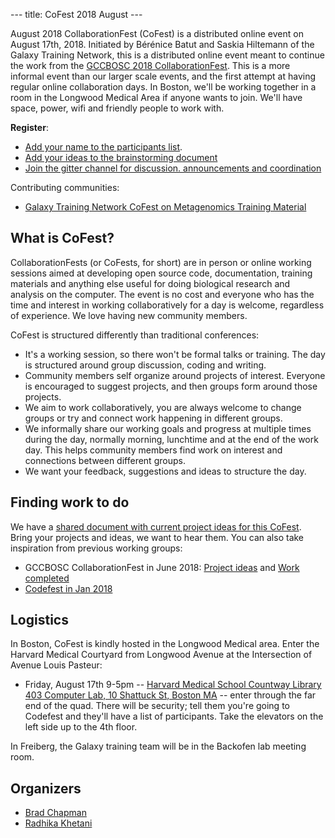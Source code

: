 ---
title: CoFest 2018 August
---

August 2018 CollaborationFest (CoFest) is a distributed online event on August 17th, 2018. Initiated by Bérénice Batut and Saskia Hiltemann of the Galaxy Training Network, this is a distributed online event meant to continue the work from the [https://galaxyproject.org/events/gccbosc2018/collaboration/ GCCBOSC 2018 CollaborationFest]. This is a more informal event than our larger scale events, and the first attempt at having regular online collaboration days. In Boston, we'll be working together in a room in the Longwood Medical Area if anyone wants to join. We'll have space, power, wifi and friendly people to work with.

'''Register''': 

* [https://docs.google.com/spreadsheets/d/18b3ewtsL1l-cIh_GLp_wtVH2XoIZ0xM1yI9wfsmslK0/edit?usp=sharing Add your name to the participants list].
* [https://docs.google.com/document/d/1_IKEw1UPF6pfSBaJB9xOl-o-oVincZdKEk95NaRf7Fo/edit?usp=sharing Add your ideas to the brainstorming document]
* [https://gitter.im/cofest/Lobby Join the gitter channel for discussion. announcements and coordination]

Contributing communities:

* [https://galaxyproject.org/events/2018-08-gtn/ Galaxy Training Network CoFest on Metagenomics Training Material]

== What is CoFest? ==

CollaborationFests (or CoFests, for short) are in person or online working sessions aimed at developing open source code, documentation, training materials and anything else useful for doing biological research and analysis on the computer. The event is no cost and everyone who has the time and interest in working collaboratively for a day is welcome, regardless of experience. We love having new community members.

CoFest is structured differently than traditional conferences:

* It's a working session, so there won't be formal talks or training. The day is structured around group discussion, coding and writing.
* Community members self organize around projects of interest. Everyone is encouraged to suggest projects, and then groups form around those projects.
* We aim to work collaboratively, you are always welcome to change groups or try and connect work happening in different groups.
* We informally share our working goals and progress at multiple times during the day, normally morning, lunchtime and at the end of the work day. This helps community members find work on interest and connections between different groups.
* We want your feedback, suggestions and ideas to structure the day.

== Finding work to do ==

We have a [https://docs.google.com/document/d/1_IKEw1UPF6pfSBaJB9xOl-o-oVincZdKEk95NaRf7Fo/edit?usp=sharing shared document with current project ideas for this CoFest]. Bring your projects and ideas, we want to hear them. You can also take inspiration from previous working groups:

* GCCBOSC CollaborationFest in June 2018: [https://docs.google.com/document/d/1qbU9JcUMUzJbakaG0t1haA1_apQ5UeVhcPaYintqZaE/edit Project ideas] and [https://docs.google.com/document/d/1s69vhxVTW-2_8EhiXEQ9U92oB2dQGr4HcneIa3-cHUQ/edit Work completed]
* [https://www.open-bio.org/wiki/Codefest_Winter_2018 Codefest in Jan 2018]

== Logistics ==

In Boston, CoFest is kindly hosted in the Longwood Medical area. Enter the Harvard Medical Courtyard from Longwood Avenue at the Intersection of Avenue Louis Pasteur:

* Friday, August 17th 9-5pm -- [https://www.countway.harvard.edu/ Harvard Medical School Countway Library] [https://goo.gl/maps/u5wZ91orBWB2 403 Computer Lab, 10 Shattuck St, Boston MA] -- enter through the far end of the quad. There will be security; tell them you're going to Codefest and they'll have a list of participants. Take the elevators on the left side up to the 4th floor.

In Freiberg, the Galaxy training team will be in the Backofen lab meeting room.

== Organizers ==

* [http://github.com/chapmanb Brad Chapman]
* [https://twitter.com/rs_khetani Radhika Khetani]